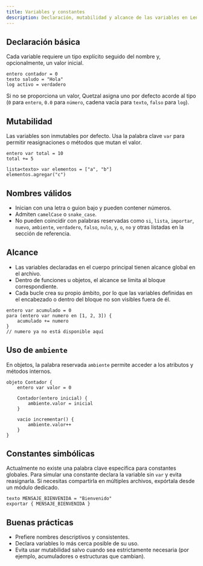 ```yaml
---
title: Variables y constantes
description: Declaración, mutabilidad y alcance de las variables en Lenguaje Quetzal.
---
```


## Declaración básica

Cada variable requiere un tipo explícito seguido del nombre y, opcionalmente, un valor inicial.

```qz
entero contador = 0
texto saludo = "Hola"
log activo = verdadero
```

Si no se proporciona un valor, Quetzal asigna uno por defecto acorde al tipo (`0` para `entero`, `0.0` para `número`, cadena vacía para `texto`, `falso` para `log`).

## Mutabilidad

Las variables son inmutables por defecto. Usa la palabra clave `var` para permitir reasignaciones o métodos que mutan el valor.

```qz
entero var total = 10
total += 5

lista<texto> var elementos = ["a", "b"]
elementos.agregar("c")
```

## Nombres válidos

- Inician con una letra o guion bajo y pueden contener números.
- Admiten `camelCase` o `snake_case`.
- No pueden coincidir con palabras reservadas como `si`, `lista`, `importar`, `nuevo`, `ambiente`, `verdadero`, `falso`, `nulo`, `y`, `o`, `no` y otras listadas en la sección de referencia.

## Alcance

- Las variables declaradas en el cuerpo principal tienen alcance global en el archivo.
- Dentro de funciones u objetos, el alcance se limita al bloque correspondiente.
- Cada bucle crea su propio ámbito, por lo que las variables definidas en el encabezado o dentro del bloque no son visibles fuera de él.

```qz
entero var acumulado = 0
para (entero var numero en [1, 2, 3]) {
    acumulado += numero
}
// numero ya no está disponible aquí
```

## Uso de `ambiente`

En objetos, la palabra reservada `ambiente` permite acceder a los atributos y métodos internos.

```qz
objeto Contador {
    entero var valor = 0

    Contador(entero inicial) {
        ambiente.valor = inicial
    }

    vacio incrementar() {
        ambiente.valor++
    }
}
```

## Constantes simbólicas

Actualmente no existe una palabra clave específica para constantes globales. Para simular una constante declara la variable sin `var` y evita reasignarla. Si necesitas compartirla en múltiples archivos, expórtala desde un módulo dedicado.

```qz
texto MENSAJE_BIENVENIDA = "Bienvenido"
exportar { MENSAJE_BIENVENIDA }
```

## Buenas prácticas

- Prefiere nombres descriptivos y consistentes.
- Declara variables lo más cerca posible de su uso.
- Evita usar mutabilidad salvo cuando sea estrictamente necesaria (por ejemplo, acumuladores o estructuras que cambian).
